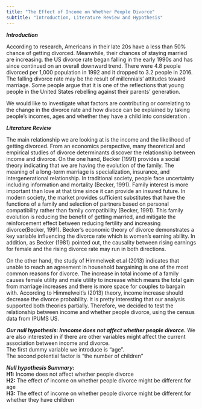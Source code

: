 ```yaml
---
title: "The Effect of Income on Whether People Divorce"
subtitle: "Introduction, Literature Review and Hypothesis"
---
```


***Introduction***

According to research, Americans in their late 20s have a less than 50% chance of getting divorced. Meanwhile, their chances of staying married are increasing. the US divorce rate began falling in the early 1990s and has since continued on an overall downward trend. There were 4.8 people divorced per 1,000 population in 1992 and it dropped to 3.2 people in 2016. The falling divorce rate may be the result of millennials’ attitudes toward marriage. Some people argue that it is one of the reflections that young people in the United States rebelling against their parents’ generation. 

We would like to investigate what factors are contributing or correlating to the change in the divorce rate and how divoce can be explained by taking people’s incomes, ages and whether they have a child into consideration . 


***Literature Review***

The main relationship we are looking at is the income and the likelihood of getting divorced. From an economics perspective, many theoretical and empirical studies of divorce determinants discover the relationship between income and divorce. On the one hand, Becker (1991) provides a social theory indicating that we are having the evolution of the family.  The meaning of a long-term marriage is specialization, insurance, and intergenerational relationship. In traditional society, people face uncertainty including information and mortality (Becker, 1991). Family interest is more important than love at that time since it can provide an insured future. In modern society, the market provides sufficient substitutes that have the functions of a family and selection of partners based on personal compatibility rather than family compatibility (Becker, 1991). This family evolution is reducing the benefit of getting married, and mitigate the reinforcement effect between reducing fertility and increasing divorce(Becker, 1991). Becker’s economic theory of divorce demonstrates a key variable influencing the divorce rate which is women’s earning ability. In addition, as Becker (1981) pointed out, the causality between rising earnings for female and the rising divorce rate may run in both directions.  

On the other hand,  the study of Himmelweit et.al (2013) indicates that unable to reach an agreement in household bargaining is one of the most common reasons for divorce. The increase in total income of a family causes female utility and male utility to increase which means the total gain from marriage increases and there is more space for couples to bargain with. According to Himmelweit’s (2013) theory, income increase should decrease the divorce probability. It is pretty interesting that our analysis supported both theories partially. Therefore, we decided to test the relationship between income and whether people divorce, using the census data from IPUMS US.


***Our null hypothesis: Inncome does not affect whether people divorce.***
We are also interested in if there are other variables might affect the current association between income and divorce.
<br />The first dummy variable we introduce is “age”. 
<br />The second potential factor is “the number of children”

***Null hypothesis Summary:***
<br />**H1:** Income does not affect whether people divorce
<br />**H2:** The effect of income on whether people divorce might be different for age
<br />**H3:** The effect of income on whether people divorce might be different for whether they have children
